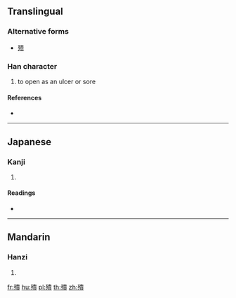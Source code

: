 ==Translingual==

===Alternative forms===
* [[㱮]]

===Han character===
{{Han char|rn=78|rad=歹|as=12|sn=16|four=|canj=MNLMC}}

# to open as an ulcer or sore

====References====
* {{Han ref|kx=0583.180|dkj=16571|dj=0976.060|hdz=21394.150|uh=6BA8|ud=27560}}

----

==Japanese==

===Kanji===
{{ja-kanji|grade=|rs=歹12}}

# {{defn|lang=ja|sort=歹12}}

====Readings====
* {{ja-readings|on=[[かい]] (kai), [[え]] (e), [[こつ]] (kotsu), [[ごち]] (gochi)|kun=[[ただれる]] (tadareru)}}

----

==Mandarin==

===Hanzi===
{{cmn-hanzi|sim=㱮|pin=[[huì]] ([[hui4]])|wg=hui<sup>4</sup>}}

# {{defn|lang=cmn|sort=歹12}}

[[fr:殨]]
[[hu:殨]]
[[pl:殨]]
[[th:殨]]
[[zh:殨]]